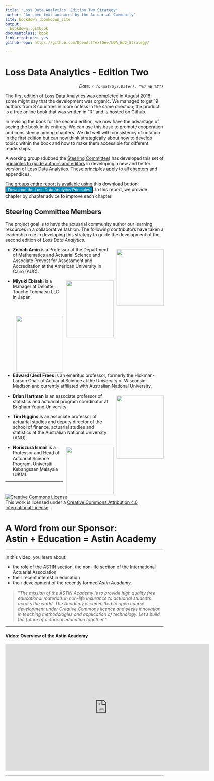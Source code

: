 ```yaml
--- 
title: "Loss Data Analytics: Edition Two Strategy"
author: "An open text authored by the Actuarial Community"
site: bookdown::bookdown_site
output:
  bookdown::gitbook
documentclass: book
link-citations: yes
github-repo: https://github.com/OpenActTextDev/LDA_Ed2_Strategy/

---
```


# Loss Data Analytics - Edition Two {-}

<p style="text-align:right;">
*Date: `r format(Sys.Date(), "%d %B %Y")`*</p>



The first edition of [Loss Data Analytics](https://openacttexts.github.io/) was completed in August 2018; some might say that the development was organic. We managed to get 19 authors from 8 countries in more or less in the same direction; the product is a free online book that was written in "R" and is hosted on Github. 

In revising the book for the second edition, we now have the advantage of seeing the book in its entirety. We can use this base to promote cooperation and consistency among chapters. We did well with consistency of notation in the first edition but can now think strategically about how to develop topics within the book and how to make them accessible for different readerships.

A working group (dubbed the [Steering Committee](S:Steer)) has developed this set of [principles to guide authors and editors](CGuide.html) in developing a new and better version of Loss Data Analytics. These principles apply to all chapters and appendices.


The groups entire report is available using this download button: <a href="https://github.com/OpenActTextDev/LDA_Ed2_Strategy/raw/main/GuidingPinciples_05July2022.docx" download>
<button type="button"  style="background-color:#008CBA;color:white">Download the Loss Data Analytics Principles</button></a>. In this report, we provide chapter by chapter advice to improve each chapter.

## Steering Committee Members {-#S:Steer}

The project goal is to have the actuarial community author our learning resources in a collaborative fashion. The following contributors have taken a leadership role in developing this strategy to guide the development of the second edition of $Loss$ $Data$ $Analytics$.

<img src = "ContributorPics\ZeinabAmin.jpg" width = "150" height = "180" style = "float:right; margin-left: 10px; margin-top: 7px" />

- **Zeinab Amin** is a Professor at the Department of Mathematics and Actuarial Science and Associate Provost for Assessment and Accreditation at the American University in Cairo (AUC).


<img src = "ContributorPics\MiukiEbisaki.jpg" width = "150" height = "180" style = "float:right; margin-left: 10px; margin-top: 7px" />


-  **Miyuki Ebisaki** is a Manager at Deloitte Touche Tohmatsu LLC in Japan. 

<br>



<img src = "ContributorPics\Frees_Jed2018_150x188.jpg" width = "150" height = "180" style = "float:right; margin-left: 10px; margin-top: 7px" />

- **Edward (Jed) Frees** is an emeritus professor, formerly the Hickman-Larson Chair of Actuarial Science at the University of Wisconsin-Madison and currently affiliated with Australian National University.

<img src = "ContributorPics\BrianHartmanPortrait.jpg" width = "150" height = "200" style = "float:right; margin-left: 10px; margin-top: 7px" />

-  **Brian Hartman** is an associate professor of statistics and actuarial program coordinator at Brigham Young University. 

-  **Tim Higgins** is an associate professor of actuarial studies and deputy director of the school of finance, actuarial studies and statistics at the Australian National University (ANU). 

<img src = "ContributorPics\Noriszura.jpg" width = "150" height = "150" style = "float:right; margin-left: 10px; margin-top: 7px" />

- **Noriszura Ismail** is a Professor and Head of Actuarial Science Program, Universiti Kebangsaan Malaysia (UKM). 


***


<a rel="license" href="http://creativecommons.org/licenses/by/4.0/"><img alt="Creative Commons License" style="border-width:0" src="https://i.creativecommons.org/l/by/4.0/88x31.png" /></a><br />This work is licensed under a <a rel="license" href="http://creativecommons.org/licenses/by/4.0/">Creative Commons Attribution 4.0 International License</a>.

<!-- **Miscellaneous** -->

<!-- We retrieved the Challenge icon from [Nice png](https://www.nicepng.com/) under a Creative Commons license. -->



# A Word from our Sponsor: <br> Astin + Education = Astin Academy {-}

***

In this video, you learn about:

-  the role of the [ASTIN section](https://www.actuaries.org/iaa/IAA/Sections/ASTIN_NEW/IAA/Sections/ASTIN_NEW/ASTIN_HOME.aspx), the non-life section of the International Actuarial Association
-  their recent interest in education
-  their development of the recently formed *Astin Academy*.

>"*The mission of the ASTIN Academy is to provide high quality free educational materials in non-life insurance to actuarial students across the world. The Academy is committed to open course development under Creative Commons licence and seeks innovation in teaching methodologies and application of technology. Let’s build the future of actuarial education together.*"

***

#### Video: Overview of the Astin Academy {-}

<center>

<iframe id="kaltura_player" src="https://cdnapisec.kaltura.com/p/1660902/sp/166090200/embedIframeJs/uiconf_id/25717641/partner_id/1660902?iframeembed=true&playerId=kaltura_player&entry_id=1_56ho6ss4&flashvars[streamerType]=auto&amp;flashvars[localizationCode]=en_US&amp;flashvars[leadWithHTML5]=true&amp;flashvars[sideBarContainer.plugin]=true&amp;flashvars[sideBarContainer.position]=left&amp;flashvars[sideBarContainer.clickToClose]=true&amp;flashvars[chapters.plugin]=true&amp;flashvars[chapters.layout]=vertical&amp;flashvars[chapters.thumbnailRotator]=false&amp;flashvars[streamSelector.plugin]=true&amp;flashvars[EmbedPlayer.SpinnerTarget]=videoHolder&amp;flashvars[dualScreen.plugin]=true&amp;flashvars[Kaltura.addCrossoriginToIframe]=true&amp;&wid=1_0dcwagec" width="649" height="401" allowfullscreen webkitallowfullscreen mozAllowFullScreen allow="autoplay *; fullscreen *; encrypted-media *"  frameborder="0" title="Kaltura Player"></iframe>

</center>

***
